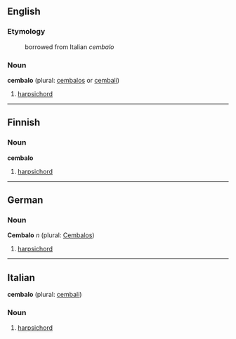 ==English==
===Etymology===
:borrowed from Italian ''cembalo''

===Noun===
'''cembalo''' (plural: [[cembalos]] or [[cembali]])
#[[harpsichord]]

----
==Finnish==
===Noun===
'''cembalo'''
#[[harpsichord]]

----
==German==
===Noun===
'''Cembalo''' ''n'' (plural: [[Cembalos]])
#[[harpsichord]]

----
==Italian==
'''cembalo''' (plural: [[cembali]])

===Noun===
#[[harpsichord]]